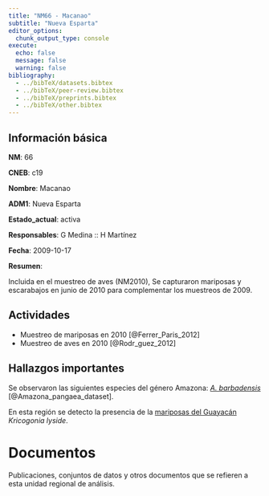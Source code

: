 ```yaml
---
title: "NM66 - Macanao"
subtitle: "Nueva Esparta"
editor_options: 
  chunk_output_type: console
execute:
  echo: false 
  message: false
  warning: false
bibliography: 
  - ../bibTeX/datasets.bibtex
  - ../bibTeX/peer-review.bibtex
  - ../bibTeX/preprints.bibtex
  - ../bibTeX/other.bibtex
---
```


## Información básica

**NM**: 66

**CNEB**: c19

**Nombre**: Macanao

**ADM1**: Nueva Esparta

**Estado_actual**: activa

**Responsables**: G Medina :: H Martínez

**Fecha**: 2009-10-17

**Resumen**: <p>Incluida en el muestreo de aves (NM2010), Se capturaron mariposas y escarabajos en junio de 2010 para complementar los muestreos de 2009.</p>


## Actividades

- Muestreo de mariposas en 2010 [@Ferrer_Paris_2012]
- Muestreo de aves en 2010 [@Rodr_guez_2012]


## Hallazgos importantes

Se observaron las siguientes especies del género Amazona: [*A. barbadensis*](/taxa/Amazona-barbadensis.qmd) [@Amazona_pangaea_dataset].

En esta región se detecto la presencia de la [mariposas del Guayacán](/taxa/Kricogonia-lyside.qmd) *Kricogonia lyside*.

# Documentos

Publicaciones, conjuntos de datos y otros documentos que se refieren a esta unidad regional de análisis.

::: {#refs}
:::

